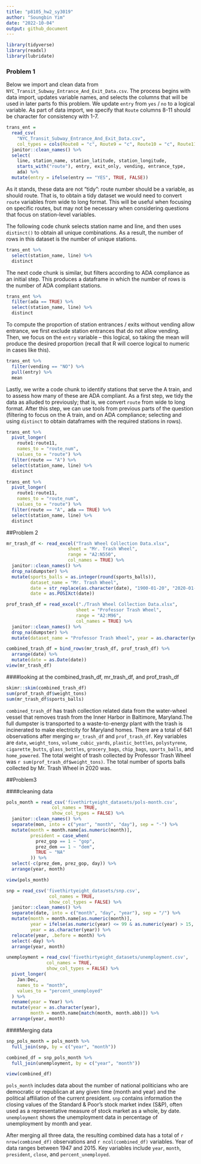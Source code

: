 ```yaml
---
title: "p8105_hw2_sy3019"
author: "Soungbin Yim"
date: "2022-10-04"
output: github_document
---
```


```r
library(tidyverse)
library(readxl)
library(lubridate)
```


### Problem 1

Below we import and clean data from `NYC_Transit_Subway_Entrance_And_Exit_Data.csv`. The process begins with data import, updates variable names, and selects the columns that will be used in later parts fo this problem. We update `entry` from `yes` / `no` to a logical variable. As part of data import, we specify that `Route` columns 8-11 should be character for consistency with 1-7.

```r
trans_ent = 
  read_csv(
    "NYC_Transit_Subway_Entrance_And_Exit_Data.csv",
    col_types = cols(Route8 = "c", Route9 = "c", Route10 = "c", Route11 = "c")) %>% 
  janitor::clean_names() %>% 
  select(
    line, station_name, station_latitude, station_longitude, 
    starts_with("route"), entry, exit_only, vending, entrance_type, 
    ada) %>% 
  mutate(entry = ifelse(entry == "YES", TRUE, FALSE))
```

As it stands, these data are not "tidy": route number should be a variable, as should route. That is, to obtain a tidy dataset we would need to convert `route` variables from wide to long format. This will be useful when focusing on specific routes, but may not be necessary when considering questions that focus on station-level variables. 

The following code chunk selects station name and line, and then uses `distinct()` to obtain all unique combinations. As a result, the number of rows in this dataset is the number of unique stations.

```r
trans_ent %>% 
  select(station_name, line) %>% 
  distinct
```

The next code chunk is similar, but filters according to ADA compliance as an initial step. This produces a dataframe in which the number of rows is the number of ADA compliant stations. 

```r
trans_ent %>% 
  filter(ada == TRUE) %>% 
  select(station_name, line) %>% 
  distinct
```

To compute the proportion of station entrances / exits without vending allow entrance, we first exclude station entrances that do not allow vending. Then, we focus on the `entry` variable -- this logical, so taking the mean will produce the desired proportion (recall that R will coerce logical to numeric in cases like this).

```r
trans_ent %>% 
  filter(vending == "NO") %>% 
  pull(entry) %>% 
  mean
```

Lastly, we write a code chunk to identify stations that serve the A train, and to assess how many of these are ADA compliant. As a first step, we tidy the data as alluded to previously; that is, we convert `route` from wide to long format. After this step, we can use tools from previous parts of the question (filtering to focus on the A train, and on ADA compliance; selecting and using `distinct` to obtain dataframes with the required stations in rows).

```r
trans_ent %>% 
  pivot_longer(
    route1:route11,
    names_to = "route_num",
    values_to = "route") %>% 
  filter(route == "A") %>% 
  select(station_name, line) %>% 
  distinct

trans_ent %>% 
  pivot_longer(
    route1:route11,
    names_to = "route_num",
    values_to = "route") %>% 
  filter(route == "A", ada == TRUE) %>% 
  select(station_name, line) %>% 
  distinct
```
##Problem 2

```r
mr_trash_df <- read_excel("Trash Wheel Collection Data.xlsx",
                       sheet = "Mr. Trash Wheel",
                       range = "A2:N550",
                       col_names = TRUE) %>%
  janitor::clean_names() %>%
  drop_na(dumpster) %>%
  mutate(sports_balls = as.integer(round(sports_balls)),
         dataset_name = "Mr. Trash Wheel",
         date = str_replace(as.character(date), "1900-01-20", "2020-01-20"),
         date = as.POSIXct(date))

prof_trash_df = read_excel("./Trash Wheel Collection Data.xlsx",
                          sheet = "Professor Trash Wheel",
                          range = "A2:M96",
                          col_names = TRUE) %>%
  janitor::clean_names() %>%
  drop_na(dumpster) %>%
  mutate(dataset_name = "Professor Trash Wheel", year = as.character(year))

combined_trash_df = bind_rows(mr_trash_df, prof_trash_df) %>%
  arrange(date) %>%
  mutate(date = as.Date(date))
view(mr_trash_df)
```

####looking at the combined_trash_df, mr_trash_df, and prof_trash_df
```r
skimr::skim(combined_trash_df)
sum(prof_trash_df$weight_tons)
sum(mr_trash_df$sports_balls)
```

`combined_trash_df` has trash collection related data from the water-wheel vessel that removes trash from the Inner Harbor in Baltimore, Maryland.The full dumpster is transported to a waste-to-energy plant with the trash is incinerated to make electricity for Maryland homes. There are a total of 641 observations after merging `mr_trash_df` and `prof_trash_df`. Key variables are `date`, `weight_tons`, `volume_cubic_yards`, `plastic_bottles`, `polystyrene`, `cigarette_butts`, `glass_bottles`, `grocery_bags`, `chip_bags`, `sports_balls`, and `home_powered`. The total weight of trash collected by Professor Trash Wheel was `r sum(prof_trash_df$weight_tons)`. The total number of sports balls collected by Mr. Trash Wheel in 2020 was. 


##Problem3 

####cleaning data
```r
pols_month = read_csv('fivethirtyeight_datasets/pols-month.csv',
                 col_names = TRUE,
                 show_col_types = FALSE) %>%
  janitor::clean_names() %>%
  separate(mon, into = c("year", "month", "day"), sep = "-") %>%
  mutate(month = month.name[as.numeric(month)],
         president = case_when(
           prez_gop == 1 ~ "gop",
           prez_dem == 1 ~ "dem",
           TRUE ~ "NA"
         )) %>%
  select(-c(prez_dem, prez_gop, day)) %>%
  arrange(year, month)

view(pols_month)

snp = read_csv('fivethirtyeight_datasets/snp.csv',
                col_names = TRUE,
                show_col_types = FALSE) %>%
  janitor::clean_names() %>%
  separate(date, into = c("month", "day", "year"), sep = "/") %>%
  mutate(month = month.name[as.numeric(month)],
         year = ifelse(as.numeric(year) <= 99 & as.numeric(year) > 15, as.numeric(year) + 1900, as.numeric(year) + 2000),
         year = as.character(year)) %>%
  relocate(year, .before = month) %>% 
  select(-day) %>%
  arrange(year, month)

unemployment = read_csv('fivethirtyeight_datasets/unemployment.csv',
               col_names = TRUE,
               show_col_types = FALSE) %>%
  pivot_longer(
    Jan:Dec,
    names_to = "month",
    values_to = "percent_unemployed"
  ) %>%
  rename(year = Year) %>%
  mutate(year = as.character(year),
         month = month.name[match(month, month.abb)]) %>%
  arrange(year, month)
```
####Merging data
```r
snp_pols_month = pols_month %>% 
  full_join(snp, by = c("year", "month"))

combined_df = snp_pols_month %>%
  full_join(unemployment, by = c("year", "month"))

view(combined_df)
```

`pols_month` includes data about the number of national politicians who are democratic or republican at any given time (month and year) and the political affiliation of the current president.  `snp` contains information the closing values of the Standard & Poor’s stock market index (S&P), often used as a representative measure of stock market as a whole, by date. `unemployment` shows the unemployment data in percentage of unemployment by month and year.

After merging all three data, the resulting combined data has a total of `r nrow(combined_df)` observations and `r ncol(combined_df)` variables. Year of data ranges between 1947 and 2015. Key variables include `year`, `month`, `president`, `close`, and `percent_unemployed`.